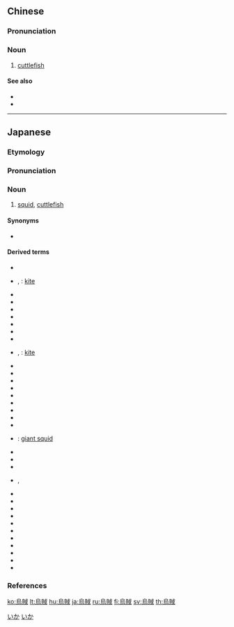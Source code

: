 {{also|乌贼}}
==Chinese==
{{zh-forms|s=乌贼}}

===Pronunciation===
{{zh-pron
|m=wūzéi
|c=wu1 caak6
|cat=n
}}

===Noun===
{{zh-noun|mw=隻}}

# [[cuttlefish]]

====See also====
* {{zh-l|魷魚}}
* {{zh-l|章魚}}

{{zh-cat|Cephalopods}}

----

==Japanese==
{{wikipedia|lang=ja}}
{{ja-kanjitab|yomi=irr|sort=いか}}

===Etymology===
{{rfe|lang=ja}}

===Pronunciation===
{{ja-pron|yomi=irr|いか|acc=0|acc_ref=DJR,NHK}}

===Noun===
{{ja-noun|いか|イカ}}

# [[squid]], [[cuttlefish]]

====Synonyms====
* {{ja-r|い文字|いもじ}}

====Derived terms====
{{der-top}}
* {{ja-r|障泥烏賊|あおり.いか}}
* {{ja-r|凧|いか}}, {{ja-r|紙鳶|いか}}: [[kite]]
* {{ja-r|烏賊刺し|いかさし}}
* {{ja-r|烏賊墨|いかすみ}}
* {{ja-r|烏賊素麺|いかそうめん}}
* {{ja-r|烏賊釣り|いかつり}}
* {{ja-r|烏賊徳利|いかどっくり}}
* {{ja-r|烏賊の甲|いか の こう}}
* {{ja-r|烏賊の墨|いか の すみ}}
* {{ja-r|凧|いかのぼり}}, {{ja-r|紙鳶|いかのぼり}}: [[kite]]
* {{ja-r|卯の花烏賊|うのはないか}}
* {{ja-r|雷烏賊|かみなり.いか}}
* {{ja-r|剣先烏賊|けんさき.いか}}
* {{ja-r|甲烏賊|こういか}}
* {{ja-r|桜烏賊|さくらいか}}
* {{ja-r|尻焼烏賊|しりやけいか}}
* {{ja-r|陣胴烏賊|じんどういか}}
* {{ja-r|墨烏賊|すみ.いか}}
* {{ja-r|鯣烏賊|するめいか}}
* {{ja-r|大王烏賊|だいおういか}}: [[giant squid]]
* {{ja-r|蛸烏賊|たこいか}}
* {{ja-r|団子烏賊|だんごいか}}
* {{ja-r|鳶烏賊|とび.いか}}
* {{ja-r|伸し烏賊|のし.いか}}, {{ja-r|熨斗烏賊|のし.いか}}
* {{ja-r|花烏賊|はないか}}
* {{ja-r|針烏賊|はり.いか}}
* {{ja-r|蛍烏賊|ほたるいか}}
* {{ja-r|真烏賊|まいか}}
* {{ja-r|松烏賊|まついか}}
* {{ja-r|松笠烏賊|まつかさいか}}
* {{ja-r|水烏賊|みずいか}}
* {{ja-r|耳烏賊|みみ.いか}}
* {{ja-r|紋甲烏賊|もんごういか}}
* {{ja-r|槍烏賊|やり.いか}}
* {{ja-r|幽霊烏賊|ゆうれい.いか}}
{{der-bottom}}

===References===
<references/>

[[Category:Japanese basic words|いか]]
[[Category:ja:Cephalopods|いか]]

[[ko:烏賊]]
[[lt:烏賊]]
[[hu:烏賊]]
[[ja:烏賊]]
[[ru:烏賊]]
[[fi:烏賊]]
[[sv:烏賊]]
[[th:烏賊]]